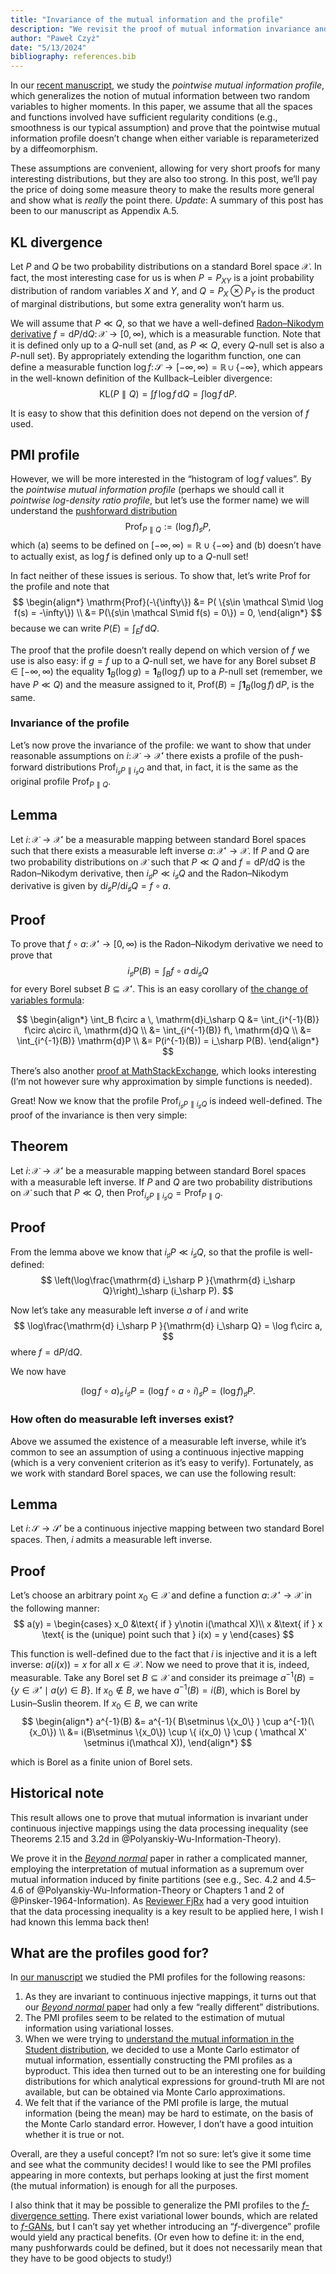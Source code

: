 ```yaml
---
title: "Invariance of the mutual information and the profile"
description: "We revisit the proof of mutual information invariance and generalize it to the pointwise mutual information profile."
author: "Paweł Czyż"
date: "5/13/2024"
bibliography: references.bib
---
```


In our [recent manuscript](../publications/pmi-profiles.qmd), we study the *pointwise mutual information profile*, which generalizes the notion of mutual information between two random variables to higher moments.
In this paper, we assume that all the spaces and functions involved have sufficient regularity conditions (e.g., smoothness is our typical assumption) and prove that the pointwise mutual information profile doesn't change when either variable is reparameterized by a diffeomorphism.

These assumptions are convenient, allowing for very short proofs for many interesting distributions, but they are also too strong.
In this post, we'll pay the price of doing some measure theory to make the results more general and show what is *really* the point there.
*Update*: A summary of this post has been to our manuscript as Appendix A.5.

## KL divergence

Let $P$ and $Q$ be two probability distributions on a standard Borel space $\mathcal X$.
In fact, the most interesting case for us is when $P=P_{XY}$ is a joint probability distribution of random variables $X$ and $Y$, and $Q=P_X\otimes P_Y$ is the product of marginal distributions, but some extra generality won't harm us.

We will assume that $P\ll Q$, so that we have a well-defined [Radon–Nikodym derivative](https://en.wikipedia.org/wiki/Radon%E2%80%93Nikodym_theorem) $f = \mathrm{d}P/\mathrm{d}Q \colon \mathcal X\to [0, \infty)$, which is a measurable function.
Note that it is defined only up to a $Q$-null set (and, as $P\ll Q$, every $Q$-null set is also a $P$-null set).
By appropriately extending the logarithm function, one can define a measurable function $\log f\colon \mathcal{S}\to [-\infty, \infty) = \mathbb R \cup \{-\infty\}$, which appears in the well-known definition of the Kullback–Leibler divergence:
$$
\mathrm{KL}(P\parallel Q) = \int f\, \log f\, \mathrm{d}Q = \int \log f\, \mathrm{d}P.
$$

It is easy to show that this definition does not depend on the version of $f$ used. 

## PMI profile

However, we will be more interested in the "histogram of $\log f$ values".
By the *pointwise mutual information profile* (perhaps we should call it *pointwise log-density ratio profile*, but let's use the former name) we will understand the [pushforward distribution](https://en.wikipedia.org/wiki/Pushforward_measure)
$$
  \mathrm{Prof}_{P\parallel Q} := (\log f)_\sharp P,
$$
which (a) seems to be defined on $[-\infty, \infty) = \mathbb R \cup \{-\infty\}$ and (b) doesn't have to actually exist, as $\log f$ is defined only up to a $Q$-null set!

In fact neither of these issues is serious.
To show that, let's write $\mathrm{Prof}$ for the profile and note that 
$$
\begin{align*}
\mathrm{Prof}(-\{\infty\}) &= P( \{s\in \mathcal S\mid \log f(s) = -\infty\}) \\
&= P(\{s\in \mathcal S\mid f(s) = 0\}) = 0,
\end{align*}
$$
because we can write $P(E) = \int_E f\, \mathrm{d}Q$.

The proof that the profile doesn't really depend on which version of $f$ we use is also easy: if $g = f$ up to a $Q$-null set, we have for any Borel subset $B\in [-\infty, \infty)$ the equality $\mathbf{1}_B(\log g) = \mathbf{1}_B(\log f)$ up to a $P$-null set (remember, we have $P \ll Q$) and the measure assigned to it, $\mathrm{Prof}(B) = \int \mathbf{1}_B( \log f ) \, \mathrm{d}P$, is the same.

### Invariance of the profile

Let's now prove the invariance of the profile: we want to show that under reasonable assumptions on $i\colon \mathcal X\to \mathcal X'$ there exists a profile of the push-forward distributions $\mathrm{Prof}_{i_\sharp P\parallel i_\sharp Q}$ and that, in fact, it is the same as the original profile $\mathrm{Prof}_{P\parallel Q}$.

::: {.callout-note icon=false appearance="simple"}

## Lemma

Let $i\colon \mathcal X\to \mathcal X'$ be a measurable mapping between standard Borel spaces such that there exists a measurable left inverse $a\colon \mathcal X' \to \mathcal X$.
If $P$ and $Q$ are two probability distributions on $\mathcal X$ such that $P \ll Q$ and $f = \mathrm{d}P/\mathrm{d}Q$ is the Radon–Nikodym derivative, then $i_\sharp P \ll i_\sharp Q$ and the Radon–Nikodym derivative is given by $\mathrm{d} i_\sharp P / \mathrm{d}i_\sharp Q = f\circ  a$.

:::

::: {.callout-note icon=false appearance="minimal" collapse=true}

## Proof

<!-- Consider any Borel subset $B\subseteq \mathcal X'$ such that $i_\sharp Q(B) = Q( i^{-1}(B) ) = 0$.
Using $P\ll Q$ we note that $0 = P(i^{-1}(B))= i_\sharp P(B) = 0$, so that $i_\sharp P\ll i_\sharp Q$. -->

To prove that $f\circ a\colon \mathcal X'\to [0, \infty)$ is the Radon–Nikodym derivative we need to prove that
$$
  i_\sharp P(B) = \int_B f\circ a \, \mathrm{d}i_\sharp Q
$$
for every Borel subset $B\subseteq \mathcal X'$.
This is an easy corollary of [the change of variables formula](https://en.wikipedia.org/wiki/Pushforward_measure#Main_property:_change-of-variables_formula):

$$
\begin{align*}
  \int_B f\circ a \, \mathrm{d}i_\sharp Q &= \int_{i^{-1}(B)} f\circ a\circ i\, \mathrm{d}Q \\
  &= \int_{i^{-1}(B)} f\, \mathrm{d}Q \\
  &= \int_{i^{-1}(B)} \mathrm{d}P \\
  &= P(i^{-1}(B)) = i_\sharp P(B).
\end{align*}
$$

There's also another [proof at MathStackExchange](https://math.stackexchange.com/a/4413000/551592), which looks interesting (I'm not however sure why approximation by simple functions is needed).

:::


Great!
Now we know that the profile $\mathrm{Prof}_{i_\sharp P \parallel i_\sharp Q }$ is indeed well-defined.
The proof of the invariance is then very simple:


::: {.callout-note icon=false appearance="simple"}

## Theorem

Let $i\colon \mathcal X\to \mathcal X'$ be a measurable mapping between standard Borel spaces with a measurable left inverse.
If $P$ and $Q$ are two probability distributions on $\mathcal X$ such that $P \ll Q$, then $\mathrm{Prof}_{i_\sharp P \parallel i_\sharp Q } = \mathrm{Prof}_{P \parallel  Q }$. 

:::

::: {.callout-note icon=false appearance="minimal" collapse=true}

## Proof

From the lemma above we know that $i_\sharp P \ll i_\sharp Q$, so that the profile is well-defined:
$$
  \left(\log\frac{\mathrm{d} i_\sharp P }{\mathrm{d} i_\sharp Q}\right)_\sharp (i_\sharp P). 
$$

Now let's take any measurable left inverse $a$ of $i$ and write
$$
  \log\frac{\mathrm{d} i_\sharp P }{\mathrm{d} i_\sharp Q} = \log f\circ a,
$$
where $f=\mathrm{d}P/\mathrm{d}Q$. 

We now have

$$
  (\log f \circ a)_\sharp \, i_\sharp P = (\log f\circ a\circ i)_\sharp P = (\log f)_\sharp P.
$$

:::


### How often do measurable left inverses exist?

Above we assumed the existence of a measurable left inverse, while it's common to see an assumption of using a continuous injective mapping (which is a very convenient criterion as it's easy to verify).
Fortunately, as we work with standard Borel spaces, we can use the following result:

::: {#nte-lemma-left-inverse-exists  .callout-note icon=false appearance="simple"}

## Lemma

Let $i\colon \mathcal S\to \mathcal S'$ be a continuous injective mapping between two standard Borel spaces. Then, $i$ admits a measurable left inverse.

:::

::: {.callout-note icon=false appearance="minimal" collapse=true}

## Proof

Let's choose an arbitrary point $x_0\in \mathcal X$ and define a function $a\colon \mathcal X'\to \mathcal X$ in the following manner:
$$
a(y) = \begin{cases}
  x_0 &\text{ if } y\notin i(\mathcal X)\\ 
  x   &\text{ if } x \text{ is the (unique) point such that } i(x) = y
\end{cases}
$$

This function is well-defined due to the fact that $i$ is injective and it is a left inverse: $a(i(x)) = x$ for all $x\in \mathcal X$.
Now we need to prove that it is, indeed, measurable.
Take any Borel set $B\subseteq \mathcal X$ and consider its preimage $a^{-1}(B) = \{y \in \mathcal X' \mid a(y) \in B \}$.
If $x_0\notin B$, we have $a^{-1}(B) = i(B)$, which is Borel by Lusin–Suslin theorem.
If $x_0\in B$, we can write
$$
\begin{align*}
a^{-1}(B) &=  a^{-1}( B\setminus \{x_0\} ) \cup a^{-1}(\{x_0\}) \\
          &= i(B\setminus \{x_0\}) \cup \{ i(x_0) \} \cup ( \mathcal X' \setminus i(\mathcal X)),
\end{align*}
$$

which is Borel as a finite union of Borel sets.

:::

::: {.callout-note icon=false appearance="minimal" collapse=true}

## Historical note

This result allows one to prove that mutual information is invariant under continuous injective mappings using the data processing inequality (see Theorems 2.15 and 3.2d in @Polyanskiy-Wu-Information-Theory).

We prove it in the [*Beyond normal*](../publications/beyond-normal.qmd) paper in rather a complicated manner, employing the interpretation of mutual information as a supremum over mutual information induced by finite partitions (see e.g., Sec. 4.2 and 4.5–4.6 of @Polyanskiy-Wu-Information-Theory or Chapters 1 and 2 of @Pinsker-1964-Information).
As [Reviewer FjRx](https://openreview.net/forum?id=25vRtG56YH&noteId=NJfXa1AhOL) had a very good intuition that the data processing inequality is a key result to be applied here, I wish I had known this lemma back then! 
:::

## What are the profiles good for?

In [our manuscript](../publications/pmi-profiles.qmd) we studied the PMI profiles for the following reasons:

1. As they are invariant to continuous injective mappings, it turns out that our [*Beyond normal* paper](../publications/beyond-normal.qmd) had only a few "really different" distributions.
2. The PMI profiles seem to be related to the estimation of mutual information using variational losses.
3. When we were trying to [understand the mutual information in the Student distribution](https://github.com/cbg-ethz/bmi/commit/7cc52ac0c23a86be605db8aaacec35fd416794c3), we decided to use a Monte Carlo estimator of mutual information, essentially constructing the PMI profiles as a byproduct. This idea then turned out to be an interesting one for building distributions for which analytical expressions for ground-truth MI are not available, but can be obtained via Monte Carlo approximations. 
4. We felt that if the variance of the PMI profile is large, the mutual information (being the mean) may be hard to estimate, on the basis of the Monte Carlo standard error. However, I don't have a good intuition whether it is true or not. 

Overall, are they a useful concept? I'm not so sure: let's give it some time and see what the community decides!
I would like to see the PMI profiles appearing in more contexts, but perhaps looking at just the first moment (the mutual information) is enough for all the purposes.

I also think that it may be possible to generalize the PMI profiles to the [$f$-divergence setting](https://en.wikipedia.org/wiki/F-divergence).
There exist variational lower bounds, which are related to [$f$-GANs](https://proceedings.neurips.cc/paper_files/paper/2016/hash/cedebb6e872f539bef8c3f919874e9d7-Abstract.html), but I can't say yet whether introducing an "$f$-divergence" profile would yield any practical benefits. (Or even how to define it: in the end, many pushforwards could be defined, but it does not necessarily mean that they have to be good objects to study!)

